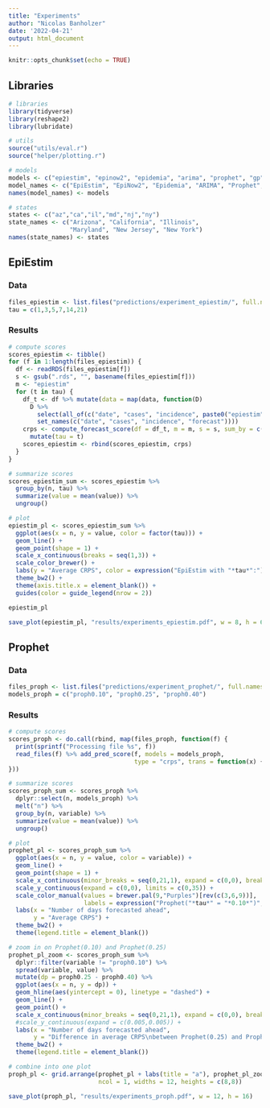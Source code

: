 ```yaml
---
title: "Experiments"
author: "Nicolas Banholzer"
date: '2022-04-21'
output: html_document
---
```


```r
knitr::opts_chunk$set(echo = TRUE)
```

## Libraries

```r
# libraries
library(tidyverse)
library(reshape2)
library(lubridate)

# utils
source("utils/eval.r")
source("helper/plotting.r")

# models
models <- c("epiestim", "epinow2", "epidemia", "arima", "prophet", "gp")
model_names <- c("EpiEstim", "EpiNow2", "Epidemia", "ARIMA", "Prophet", "GP")
names(model_names) <- models

# states
states <- c("az","ca","il","md","nj","ny")
state_names <- c("Arizona", "California", "Illinois", 
                 "Maryland", "New Jersey", "New York")
names(state_names) <- states
```

## EpiEstim

### Data

```r
files_epiestim <- list.files("predictions/experiment_epiestim/", full.names = T)
tau = c(1,3,5,7,14,21)
```

### Results

```r
# compute scores
scores_epiestim <- tibble()
for (f in 1:length(files_epiestim)) {
  df <- readRDS(files_epiestim[f])
  s <- gsub(".rds", "", basename(files_epiestim[f]))
  m <- "epiestim"
  for (t in tau) {
    df_t <- df %>% mutate(data = map(data, function(D) 
      D %>% 
        select(all_of(c("date", "cases", "incidence", paste0("epiestim", t)))) %>%
        set_names(c("date", "cases", "incidence", "forecast"))))
    crps <- compute_forecast_score(df = df_t, m = m, s = s, sum_by = c(1,7,14,21)) %>%
      mutate(tau = t)
    scores_epiestim <- rbind(scores_epiestim, crps)
  }
}

# summarize scores
scores_epiestim_sum <- scores_epiestim %>%
  group_by(n, tau) %>%
  summarize(value = mean(value)) %>%
  ungroup()

# plot 
epiestim_pl <- scores_epiestim_sum %>%
  ggplot(aes(x = n, y = value, color = factor(tau))) +
  geom_line() +
  geom_point(shape = 1) +
  scale_x_continuous(breaks = seq(1,3)) +
  scale_color_brewer() +
  labs(y = "Average CRPS", color = expression("EpiEstim with "*tau*":")) +
  theme_bw2() +
  theme(axis.title.x = element_blank()) +
  guides(color = guide_legend(nrow = 2))

epiestim_pl

save_plot(epiestim_pl, "results/experiments_epiestim.pdf", w = 8, h = 6)
```


## Prophet

### Data

```r
files_proph <- list.files("predictions/experiment_prophet/", full.names = T)
models_proph = c("proph0.10", "proph0.25", "proph0.40")
```

### Results

```r
# compute scores
scores_proph <- do.call(rbind, map(files_proph, function(f) {
  print(sprintf("Processing file %s", f))
  read_files(f) %>% add_pred_score(f, models = models_proph, 
                                   type = "crps", trans = function(x) {x[x>max_inc] <- max_inc; return(x)})
}))

# summarize scores
scores_proph_sum <- scores_proph %>%
  dplyr::select(n, models_proph) %>%
  melt("n") %>%
  group_by(n, variable) %>%
  summarize(value = mean(value)) %>%
  ungroup()

# plot 
prophet_pl <- scores_proph_sum %>%
  ggplot(aes(x = n, y = value, color = variable)) +
  geom_line() +
  geom_point(shape = 1) +
  scale_x_continuous(minor_breaks = seq(0,21,1), expand = c(0,0), breaks = c(1,7,14,21), limits = c(0.5,21.5)) +
  scale_y_continuous(expand = c(0,0), limits = c(0,35)) +
  scale_color_manual(values = brewer.pal(9,"Purples")[rev(c(3,6,9))],
                     labels = expression("Prophet("*tau*" = "*0.10*")","Prophet("*tau*" = "*0.25*")","Prophet("*tau*" = "*0.40*")")) +
  labs(x = "Number of days forecasted ahead", 
       y = "Average CRPS") +
  theme_bw2() +
  theme(legend.title = element_blank())

# zoom in on Prophet(0.10) and Prophet(0.25)
prophet_pl_zoom <- scores_proph_sum %>%
  dplyr::filter(variable != "proph0.10") %>%
  spread(variable, value) %>%
  mutate(dp = proph0.25 - proph0.40) %>%
  ggplot(aes(x = n, y = dp)) +
  geom_hline(aes(yintercept = 0), linetype = "dashed") +
  geom_line() +
  geom_point() +
  scale_x_continuous(minor_breaks = seq(0,21,1), expand = c(0,0), breaks = c(1,7,14,21), limits = c(0.5,21.5)) +
  #scale_y_continuous(expand = c(0.005,0.005)) +
  labs(x = "Number of days forecasted ahead", 
       y = "Difference in average CRPS\nbetween Prophet(0.25) and Prophet(0.10)") +
  theme_bw2() +
  theme(legend.title = element_blank())

# combine into one plot
proph_pl <- grid.arrange(prophet_pl + labs(title = "a"), prophet_pl_zoom + labs(title = "b"),
                         ncol = 1, widths = 12, heights = c(8,8))

save_plot(proph_pl, "results/experiments_proph.pdf", w = 12, h = 16)
```
